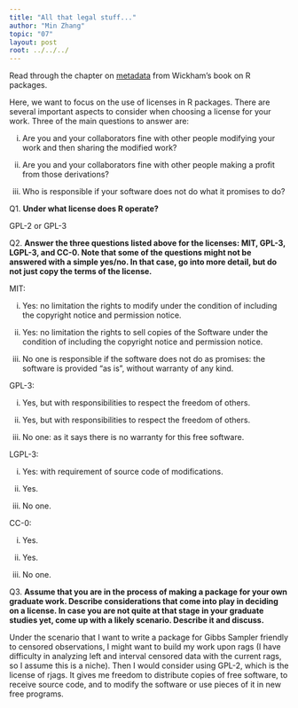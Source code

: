 ```yaml
---
title: "All that legal stuff..."
author: "Min Zhang"
topic: "07"
layout: post
root: ../../../
---
```


Read through the chapter on [metadata](http://r-pkgs.had.co.nz/description.html) from Wickham’s book on R packages.

Here, we want to focus on the use of licenses in R packages. There are several important aspects to consider when choosing a license for your work. Three of the main questions to answer are:

(i) Are you and your collaborators fine with other people modifying your work and then sharing the modified work?

(ii) Are you and your collaborators fine with other people making a profit from those derivations?

(iii) Who is responsible if your software does not do what it promises to do?


Q1. **Under what license does R operate?**

GPL-2 or GPL-3

Q2. **Answer the three questions listed above for the licenses: MIT, GPL-3,  LGPL-3, and CC-0. Note that some of the questions might not be answered with a simple yes/no. In that case, go into more detail, but do not just copy the terms of the license.**

MIT:

(i) Yes: no limitation the rights to modify under the condition of including the copyright notice and permission notice. 

(ii) Yes: no limitation the rights to sell copies of the Software under the condition of including the copyright notice and permission notice.

(iii) No one is responsible if the software does not do as promises: the software is provided "as is", without warranty of any kind. 

GPL-3:

(i) Yes, but with responsibilities to respect the freedom of others. 

(ii) Yes, but with responsibilities to respect the freedom of others. 

(iii) No one: as it says there is no warranty for this free software.

LGPL-3:

(i) Yes: with requirement of source code of modifications. 

(ii) Yes.

(iii) No one. 

CC-0:

(i) Yes.

(ii) Yes.

(iii) No one.

Q3. **Assume that you are in the process of making a package for your own graduate work. Describe considerations that come into play in deciding on a license. In case you are not quite at that stage in your graduate studies yet, come up with a likely scenario. Describe it and discuss.**

Under the scenario that I want to write a package for Gibbs Sampler friendly to censored observations, I might want to build my work upon rags (I have difficulty in analyzing left and interval censored data with the current rags, so I assume this is a niche). Then I would consider using GPL-2, which is the license of rjags. It gives me freedom to distribute copies of free software, to receive source code, and to modify the software or use pieces of it in new free programs.  